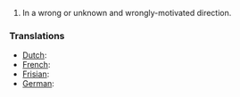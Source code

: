 #In a wrong or unknown and wrongly-motivated direction.


===Translations===
*[[Dutch]]: [[]]
*[[French]]: [[]]
*[[Frisian]]: [[]]
*[[German]]: [[]]
